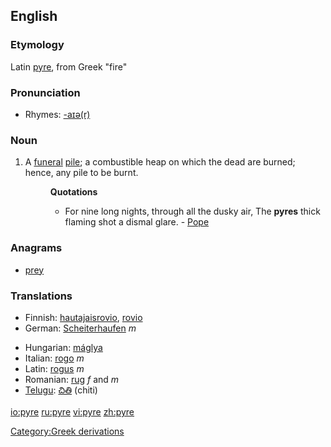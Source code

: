 {{wikipedia}}
==English==
===Etymology===
Latin [[pyre]], from Greek {{polytonic|[[πῦρ]]}} "fire"

===Pronunciation===
*Rhymes: [[Rhymes:English:-aɪə(r)|-aɪə(r)]]

===Noun===
{{en-noun}}

#A [[funeral]] [[pile]]; a combustible heap on which the dead are burned; hence, any pile to be burnt.
#:'''Quotations'''
#:*For nine long nights, through all the dusky air, The '''pyres''' thick flaming shot a dismal glare. - [[Pope]]

===Anagrams===
*[[prey]]

===Translations===
{{top}}
*Finnish: [[hautajaisrovio]], [[rovio]]
*German: [[Scheiterhaufen]] ''m''
{{mid}}
*Hungarian: [[máglya]]
*Italian: [[rogo]] ''m''
*Latin: [[rogus]] ''m''
*Romanian: [[rug]] ''f'' and ''m''
*[[Telugu]]: [[చితి]] (chiti)
{{bottom}}

[[Category:Greek derivations]]

[[io:pyre]]
[[ru:pyre]]
[[vi:pyre]]
[[zh:pyre]]